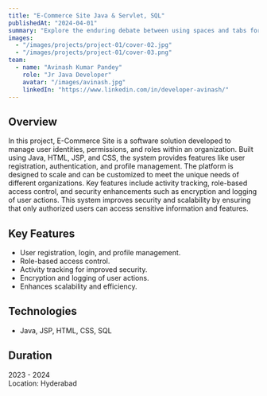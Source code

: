```yaml
---
title: "E-Commerce Site Java & Servlet, SQL"
publishedAt: "2024-04-01"
summary: "Explore the enduring debate between using spaces and tabs for code indentation, and why this choice matters more than you might think."
images:
  - "/images/projects/project-01/cover-02.jpg"
  - "/images/projects/project-01/cover-03.png"
team:
  - name: "Avinash Kumar Pandey"
    role: "Jr Java Developer"
    avatar: "/images/avinash.jpg"
    linkedIn: "https://www.linkedin.com/in/developer-avinash/"
---
```


## Overview

In this project, E-Commerce Site is a software solution developed to manage user identities, permissions, and roles within an organization. Built using Java, HTML, JSP, and CSS, the system provides features like user registration, authentication, and profile management. The platform is designed to scale and can be customized to meet the unique needs of different organizations. Key features include activity tracking, role-based access control, and security enhancements such as encryption and logging of user actions. This system improves security and scalability by ensuring that only authorized users can access sensitive information and features.

## Key Features
- User registration, login, and profile management.
- Role-based access control.
- Activity tracking for improved security.
- Encryption and logging of user actions.
- Enhances scalability and efficiency.

## Technologies
- Java, JSP, HTML, CSS, SQL

## Duration
2023 - 2024  
Location: Hyderabad
